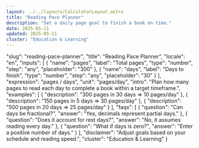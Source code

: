 ```yaml
---
layout: ../../layouts/CalculatorLayout.astro
title: "Reading Pace Planner"
description: "Set a daily page goal to finish a book on time."
date: 2025-05-11
updated: 2025-05-11
cluster: "Education & Learning"
---
```


  "slug": "reading-pace-planner",
  "title": "Reading Pace Planner",
  "locale": "en",
  "inputs": [
    { "name": "pages", "label": "Total pages", "type": "number", "step": "any", "placeholder": "300" },
    { "name": "days", "label": "Days to finish", "type": "number", "step": "any", "placeholder": "30" }
  ],
  "expression": "pages / days",
  "unit": "pages/day",
  "intro": "Plan how many pages to read each day to complete a book within a target timeframe.",
  "examples": [
    { "description": "300 pages in 30 days ⇒ 10 pages/day" },
    { "description": "150 pages in 5 days ⇒ 30 pages/day" },
    { "description": "500 pages in 20 days ⇒ 25 pages/day" }
  ],
  "faqs": [
    { "question": "Can days be fractional?", "answer": "Yes, decimals represent partial days." },
    { "question": "Does it account for rest days?", "answer": "No, it assumes reading every day." },
    { "question": "What if days is zero?", "answer": "Enter a positive number of days." }
  ],
  "disclaimer": "Adjust goals based on your schedule and reading speed.",
  "cluster": "Education & Learning"
}

<Calculator schema={schema} />
